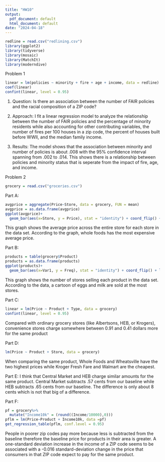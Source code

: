 ```yaml
---
title: "HW10"
output:
  pdf_document: default
  html_document: default
date: "2024-04-18"
---
```


```r
redline = read.csv("redlining.csv")
library(ggplot2)
library(tidyverse)
library(mosaic)
library(MatchIt)
library(moderndive)
```
Problem 1
```r
linear = lm(policies ~ minority + fire + age + income, data = redline)
coef(linear)
confint(linear, level = 0.95)
```
1) Question: 
Is there an association between the number of FAIR policies and the racial composition of a ZIP code?

2) Approach: 
I fit a linear regression model to analyze the relationship between the number of FAIR policies and the percentage of minority residents while also accounting for other contributing variables, the number of fires per 100 houses in a zip code, the percent of houses built before WWII, and the median family income. 

3) Results: 
The model shows that the association between minority and number of policies is about .008 with the 95% confidence interval spanning from .002 to .014. This shows there is a relationship between policies and minority status that is seperate from the impact of fire, age, and income. 

Problem 2
```r
grocery = read.csv("groceries.csv")
```
Part A:     
```r
avgprice = aggregate(Price~Store, data = grocery, FUN = mean)
avgprice = as.data.frame(avgprice)
ggplot(avgprice)+
  geom_bar(aes(x=Store, y = Price), stat = "identity") + coord_flip() + ggtitle("Average Price per Store")
```
This graph shows the average price across the entire store for each store in the data set. According to the graph, whole foods has the most expensive average price. 

Part B: 
```r
products = table(grocery$Product)
products = as.data.frame(products)
ggplot(products)+
  geom_bar(aes(x=Var1, y = Freq), stat = "identity") + coord_flip() + labs(y = "Number of Stores Selling Item", x = "Product Name", title = "Product Counts")
```
This graph shows the number of stores selling each product in the data set. According to the data, a cartoon of eggs and milk are sold at the most stores. 

Part C: 
```r
linear = lm(Price ~ Product + Type, data = grocery)
confint(linear, level = 0.95)
```
Compared with ordinary grocery stores (like Albertsons, HEB, or Krogers), convenience stores charge somewhere between 0.91 and 0.41 dollars more for the same product

Part D: 
```r
lm(Price ~ Product + Store, data = grocery)
```
When comparing the same product, Whole Foods and Wheatsville have the two highest prices while Kroger Fresh Fare and Walmart are the cheapest. 

Part E: 
I think that Central Market and HEB charge similar amounts for the same product. Central Market subtracts .57 cents from our baseline while HEB subtracts .65 cents from our baseline. The difference is only about 8 cents which is not that big of a difference.

Part F:
```r
pf = grocery%>%
  mutate("Income10k" = (round((Income/10000),0)))
pflm = lm(Price~Product + Income10k, data =pf)
get_regression_table(pflm, conf.level = 0.95)
```
People in poorer zip codes pay more because less is subtracted from the baseline therefore the baseline price for products in their area is greater. 
A one-standard deviation increase in the income of a ZIP code seems to be associated with a -0.016 standard-deviation change in the price that consumers in that ZIP code expect to pay for
the same product.


